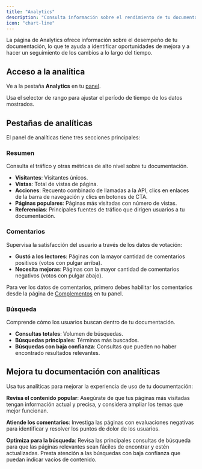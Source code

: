 ```yaml
---
title: "Analytics"
description: "Consulta información sobre el rendimiento de tu documentación en tu panel"
icon: "chart-line"
---
```


La página de Analytics ofrece información sobre el desempeño de tu documentación, lo que te ayuda a identificar oportunidades de mejora y a hacer un seguimiento de los cambios a lo largo del tiempo.

## Acceso a la analítica

Ve a la pestaña **Analytics** en tu [panel](https://dashboard.mintlify.com/products/analytics).

Usa el selector de rango para ajustar el período de tiempo de los datos mostrados.

## Pestañas de analíticas

El panel de analíticas tiene tres secciones principales:

### Resumen
Consulta el tráfico y otras métricas de alto nivel sobre tu documentación.

- **Visitantes**: Visitantes únicos.
- **Vistas**: Total de vistas de página.
- **Acciones**: Recuento combinado de llamadas a la API, clics en enlaces de la barra de navegación y clics en botones de CTA.
- **Páginas populares**: Páginas más visitadas con número de vistas.
- **Referencias**: Principales fuentes de tráfico que dirigen usuarios a tu documentación.

### Comentarios
Supervisa la satisfacción del usuario a través de los datos de votación:

- **Gustó a los lectores**: Páginas con la mayor cantidad de comentarios positivos (votos con pulgar arriba).
- **Necesita mejoras**: Páginas con la mayor cantidad de comentarios negativos (votos con pulgar abajo).

Para ver los datos de comentarios, primero debes habilitar los comentarios desde la página de [Complementos](https://dashboard.mintlify.com/products/addons) en tu panel.

### Búsqueda
Comprende cómo los usuarios buscan dentro de tu documentación.

- **Consultas totales**: Volumen de búsquedas.
- **Búsquedas principales**: Términos más buscados.
- **Búsquedas con baja confianza**: Consultas que pueden no haber encontrado resultados relevantes.

## Mejora tu documentación con analíticas

Usa tus analíticas para mejorar la experiencia de uso de tu documentación:

**Revisa el contenido popular**: Asegúrate de que tus páginas más visitadas tengan información actual y precisa, y considera ampliar los temas que mejor funcionan.

**Atiende los comentarios**: Investiga las páginas con evaluaciones negativas para identificar y resolver los puntos de dolor de los usuarios.

**Optimiza para la búsqueda**: Revisa las principales consultas de búsqueda para que las páginas relevantes sean fáciles de encontrar y estén actualizadas. Presta atención a las búsquedas con baja confianza que puedan indicar vacíos de contenido.
